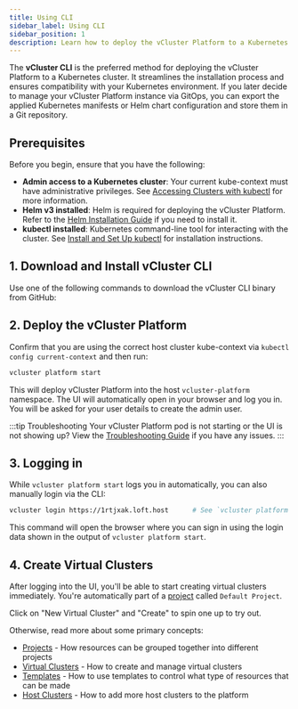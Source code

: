 ```yaml
---
title: Using CLI
sidebar_label: Using CLI
sidebar_position: 1
description: Learn how to deploy the vCluster Platform to a Kubernetes cluster using the vCluster CLI.
---
```




The **vCluster CLI** is the preferred method for deploying the vCluster Platform to a Kubernetes cluster. It streamlines the installation process and ensures compatibility with your Kubernetes environment. If you later decide to manage your vCluster Platform instance via GitOps, you can export the applied Kubernetes manifests or Helm chart configuration and store them in a Git repository.

## Prerequisites

Before you begin, ensure that you have the following:

- **Admin access to a Kubernetes cluster**: Your current kube-context must have administrative privileges. See [Accessing Clusters with kubectl](https://kubernetes.io/docs/tasks/tools/#kubectl) for more information.
- **Helm v3 installed**: Helm is required for deploying the vCluster Platform. Refer to the [Helm Installation Guide](https://helm.sh/docs/intro/install/) if you need to install it.
- **kubectl installed**: Kubernetes command-line tool for interacting with the cluster. See [Install and Set Up kubectl](https://kubernetes.io/docs/tasks/tools/#kubectl) for installation instructions.

## 1. Download and Install vCluster CLI

Use one of the following commands to download the vCluster CLI binary from GitHub:

<InstallCLI />

## 2. Deploy the vCluster Platform

Confirm that you are using the correct host cluster kube-context via `kubectl config current-context` and then run:

```bash
vcluster platform start
```
This will deploy vCluster Platform into the host `vcluster-platform` namespace.
The UI will automatically open in your browser and log you in. You will be asked for your user details to create the admin user.

:::tip Troubleshooting
Your vCluster Platform pod is not starting or the UI is not showing up? View the
[Troubleshooting Guide](../use-platform/troubleshooting) if you have any
issues.
:::

## 3. Logging in

While `vcluster platform start` logs you in automatically, you can also manually login via the CLI:

```bash
vcluster login https://1rtjxak.loft.host      # See `vcluster platform start` output for login credentials and your actual sub-domain name (auto-generated).
```

This command will open the browser where you can sign in using the login data shown in the
output of `vcluster platform start`.


## 4. Create Virtual Clusters

After logging into the UI, you'll be able to start creating virtual clusters immediately. You're automatically part of a [project](../understand/what-are-projects.mdx) called `Default Project`.

Click on "New Virtual Cluster" and "Create" to spin one up to try out.

Otherwise, read more about some primary concepts:

* [Projects](../understand/what-are-projects.mdx) - How resources can be grouped together into different projects
* [Virtual Clusters](../understand/what-are-virtual-clusters.mdx) - How to create and manage virtual clusters
* [Templates](../understand/what-are-templates.mdx) - How to use templates to control what type of resources that can be made
* [Host Clusters](../understand/what-are-clusters.mdx) - How to add more host clusters to the platform
